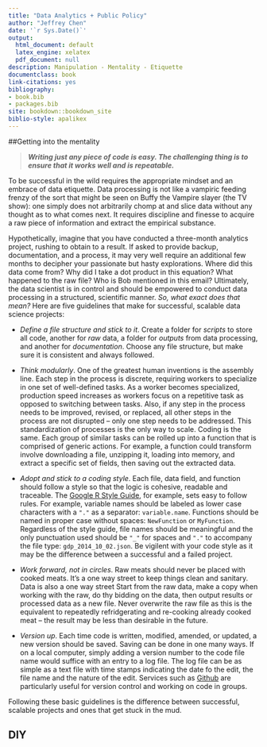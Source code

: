 ```yaml
--- 
title: "Data Analytics + Public Policy"
author: "Jeffrey Chen"
date: '`r Sys.Date()`'
output:
  html_document: default
  latex_engine: xelatex
  pdf_document: null
description: Manipulation - Mentality - Etiquette
documentclass: book
link-citations: yes
bibliography:
- book.bib
- packages.bib
site: bookdown::bookdown_site
biblio-style: apalikex
---
```


##Getting into the mentality

> __*Writing just any piece of code is easy. The challenging thing is to ensure that it works well and is repeatable.*__

To be successful in the wild requires the appropriate mindset and an embrace of data etiquette.  Data processing is not like a vampiric feeding frenzy of the sort that might be seen on Buffy the Vampire slayer (the TV show): one simply does not arbitrarily chomp at and slice data without any thought as to what comes next. It requires discipline and finesse to acquire a raw piece of information and extract the empirical substance. 

Hypothetically, imagine that you have conducted a three-month analytics project, rushing to obtain to a result. If asked to provide backup, documentation, and a process, it may very well require an additional few months to decipher your passionate but hasty explorations. Where did this data come from? Why did I take a dot product in this equation? What happened to the raw file? Who is Bob mentioned in this email?  Ultimately, the data scientist is in control and should be empowered to conduct data processing in a structured, scientific manner. _So, what exact does that mean?_ Here are five guidelines that make for successful, scalable data science projects:

- _Define a file structure and stick to it_. Create a folder for _scripts_ to store all code, another for _raw_ data, a folder for _outputs_ from data processing, and another for _documentation_. Choose any file structure, but make sure it is consistent and always followed.


- _Think modularly_.   One of the greatest human inventions is the assembly line. Each step in the process is discrete, requiring workers to specialize in one set of well-defined tasks. As a worker becomes specialized, production speed increases as workers focus on a repetitive task as opposed to switching between tasks. Also, if any step in the process needs to be improved, revised, or replaced, all other steps in the process are not disrupted -- only one step needs to be addressed. This standardization of processes is the only way to scale.  Coding is the same.  Each group of similar tasks can be rolled up into a function that is comprised of generic actions. For example, a function could transform involve downloading a file, unzipping it, loading into memory, and extract a specific set of fields, then saving out the extracted data. 

- _Adopt and stick to a coding style_. Each file, data field, and function should follow a style so that the logic is cohesive, readable and traceable. The [Google R Style Guide](https://google.github.io/styleguide/Rguide.xml), for example, sets easy to follow rules. For example, variable names should be labeled as lower case characters with  a `"."` as a separator:  `variable.name`. Functions should be named in proper case without spaces: `NewFunction` or `MyFunction`. Regardless of the style guide, file names should be meaningful and the only punctuation used should be `"_"` for spaces and `"."` to accompany the file type: `gdp_2014_10_02.json`. Be vigilent with your code style as it may be the difference between a successful and a failed project.


- _Work forward, not in circles_. Raw meats should never be placed with cooked meats. It's a one way street to keep things clean and sanitary. Data is also a one way street  Start from the raw data, make a copy when working with the raw, do thy bidding on the data, then output results or processed data as a new file. Never overwrite the raw file as this is the equivalent to repeatedly refridgerating and re-cooking already cooked meat -- the result may be less than desirable in the future. 


- _Version up_. Each time code is written, modified, amended, or updated, a new version should be saved. Saving can be done in one many ways. If on a local computer, simply adding a version number to the code file name would suffice with an entry to a log file. The log file can be as simple as a text file with time stamps indicating the date fo the edit, the file name and the nature of the edit. Services such as [Github](https://github.com/) are particularly useful for version control and working on code in groups. 

Following these basic guidelines is the difference between successful, scalable projects and ones that get stuck in the mud. 

## DIY
  